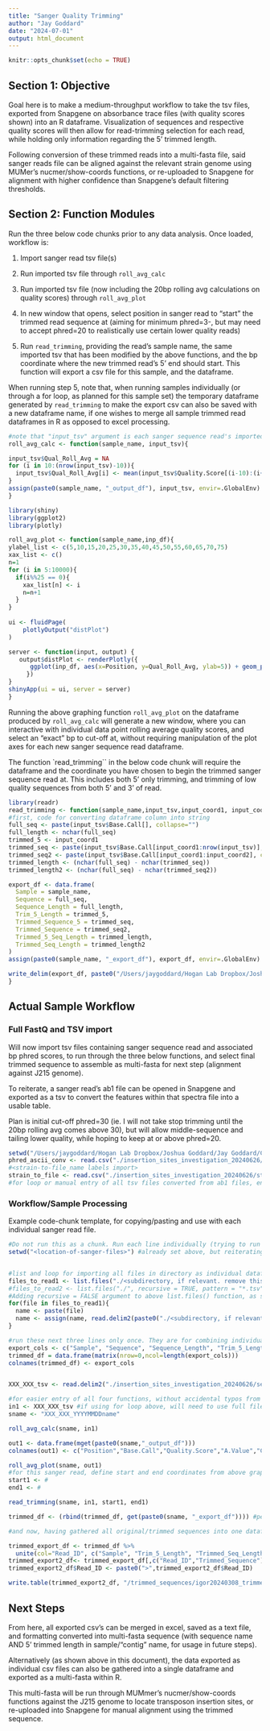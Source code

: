 ```yaml
---
title: "Sanger Quality Trimming"
author: "Jay Goddard"
date: "2024-07-01"
output: html_document
---
```


```r
knitr::opts_chunk$set(echo = TRUE)
```

## Section 1: Objective

Goal here is to make a medium-throughput workflow to take the tsv files, exported from Snapgene on absorbance trace files (with quality scores shown) into an R dataframe. 
Visualization of sequences and respective quality scores will then allow for read-trimming selection for each read, while holding only information regarding the 5' trimmed length.

Following conversion of these trimmed reads into a multi-fasta file, said sanger reads file can be aligned against the relevant strain genome using MUMer's nucmer/show-coords functions, or re-uploaded to Snapgene for alignment with higher confidence than Snapgene's default filtering thresholds.


## Section 2: Function Modules

Run the three below code chunks prior to any data analysis. Once loaded, workflow is:

1. Import sanger read tsv file(s)

2. Run imported tsv file through `roll_avg_calc`

3. Run imported tsv file (now including the 20bp rolling avg calculations on quality scores) through `roll_avg_plot`

4. In new window that opens, select position in sanger read to "start" the trimmed read sequence at (aiming for minimum phred=3-, but may need to accept phred=20 to realistically use certain lower quality reads)

5. Run `read_trimming`, providing the read's sample name, the same imported tsv that has been modified by the above functions, and the bp coordinate where the new trimmed read's 5' end should start. This function will export a csv file for this sample, and the dataframe.


When running step 5, note that, when running samples individually (or through a for loop, as planned for this sample set) the temporary dataframe generated by `read_trimming` to make the export csv can also be saved with a new dataframe name, if one wishes to merge all sample trimmed read dataframes in R as opposed to excel processing.

```r
#note that "input_tsv" argument is each sanger sequence read's imported tsv file containing sequence and phred scores
roll_avg_calc <- function(sample_name, input_tsv){

input_tsv$Qual_Roll_Avg = NA
for (i in 10:(nrow(input_tsv)-10)){
  input_tsv$Qual_Roll_Avg[i] <- mean(input_tsv$Quality.Score[(i-10):(i+10)])
}
assign(paste0(sample_name, "_output_df"), input_tsv, envir=.GlobalEnv)
}
```


```r
library(shiny)
library(ggplot2)
library(plotly)

roll_avg_plot <- function(sample_name,inp_df){
ylabel_list <- c(5,10,15,20,25,30,35,40,45,50,55,60,65,70,75)
xax_list <- c()
n=1
for (i in 5:10000){
  if(i%%25 == 0){
    xax_list[n] <- i
    n=n+1
  }
}
  
ui <- fluidPage(
    plotlyOutput("distPlot")
)

server <- function(input, output) {
   output$distPlot <- renderPlotly({
      ggplot(inp_df, aes(x=Position, y=Qual_Roll_Avg, ylab=5)) + geom_point() + geom_hline(yintercept=20) + geom_hline(yintercept=30) + scale_y_continuous(breaks=ylabel_list, labels=ylabel_list) + scale_x_continuous(breaks=xax_list, labels=xax_list)
     })
}
shinyApp(ui = ui, server = server)
}
```

Running the above graphing function `roll_avg_plot` on the dataframe produced by `roll_avg_calc` will generate a new window, where you can interactive with individual data point rolling average quality scores, and select an "exact" bp to cut-off at, without requiring manipulation of the plot axes for each new sanger sequence read dataframe. 

The function `read_trimming`` in the below code chunk will require the dataframe and the coordinate you have chosen to begin the trimmed sanger sequence read at. This includes both 5' only trimming, and trimming of low quality sequences from both 5' and 3' of read.


```r
library(readr)
read_trimming <- function(sample_name,input_tsv,input_coord1, input_coord2){
#first, code for converting dataframe column into string
full_seq <- paste(input_tsv$Base.Call[], collapse="")
full_length <- nchar(full_seq)
trimmed_5 <- input_coord1
trimmed_seq <- paste(input_tsv$Base.Call[input_coord1:nrow(input_tsv)], collapse="")
trimmed_seq2 <- paste(input_tsv$Base.Call[input_coord1:input_coord2], collapse="")
trimmed_length <- (nchar(full_seq) - nchar(trimmed_seq))
trimmed_length2 <- (nchar(full_seq) - nchar(trimmed_seq2))

export_df <- data.frame(
  Sample = sample_name,
  Sequence = full_seq,
  Sequence_Length = full_length,
  Trim_5_Length = trimmed_5,
  Trimmed_Sequence_5 = trimmed_seq,
  Trimmed_Sequence = trimmed_seq2,
  Trimmed_5_Seq_Length = trimmed_length,
  Trimmed_Seq_Length = trimmed_length2
)
assign(paste0(sample_name, "_export_df"), export_df, envir=.GlobalEnv)

write_delim(export_df, paste0("/Users/jaygoddard/Hogan Lab Dropbox/Joshua Goddard/Jay Goddard/Computational/J215/J215_Jackson-transposon-sequencing/insertion_sites_investigation_20240626/trimmed_sequences/", sample_name, "_trimmed.csv"), delim=",")
}
```



## Actual Sample Workflow

### Full FastQ and TSV import

Will now import tsv files containing sanger sequence read and associated bp phred scores, to run through the three below functions, and select final trimmed sequence to assemble as multi-fasta for next step (alignment against J215 genome).

To reiterate, a sanger read's ab1 file can be opened in Snapgene and exported as a tsv to convert the features within that spectra file into a usable table.

Plan is initial cut-off phred=30 (ie. I will not take stop trimming until the 20bp rolling avg comes above 30), but will allow middle-sequence and tailing lower quality, while hoping to keep at or above phred=20.

```r
setwd("/Users/jaygoddard/Hogan Lab Dropbox/Joshua Goddard/Jay Goddard/Computational/J215/J215_Jackson-transposon-sequencing")
phred_ascii_conv <- read.csv("./insertion_sites_investigation_20240626/phred_ascii_conversion_20240626.csv")
#<strain-to-file_name labels import>
strain_to_file <- read.csv("./insertion_sites_investigation_20240626/strain_to_file_labels.csv")
#for loop or manual entry of all tsv files converted from ab1 files, ensuring data is properly assigned to sample throughout workflow
```



### Workflow/Sample Processing

Example code-chunk template, for copying/pasting and use with each individual sanger read file.

```r
#Do not run this as a chunk. Run each line individually (trying to run graphing module and more lines below prevents graph generation, and coordinates in read_trimming function require manual coordinates selected from graph)
setwd("<location-of-sanger-files>") #already set above, but reiterating, and providing here in case you have files in multiple locations


#list and loop for importing all files in directory as individual dataframes with same names as original files
files_to_read1 <- list.files("./<subdirectory, if relevant. remove this argument entirely if all samples are in one dorectory>/", pattern = "*.tsv") 
#files_to_read2 <- list.files("./", recursive = TRUE, pattern = "*.tsv") 
#Adding recursive = FALSE argument to above list.files() function, as seen in commented out `files_to_read2` object, would allow for pulling all files from subdirectories at once- will employ that usage on full sanger reads dataset against J215 polished genome, once that draft assembly has been closed to a single contig and annotated w/PAO1 and PA14 genes
for(file in files_to_read1){
  name <- paste(file)
  name <- assign(name, read.delim2(paste0("./<subdirectory, if relevant. remove this argument entirely if all samples are in one dorectory>/",file)))
}

#run these next three lines only once. They are for combining individual full/trimmed sequences to single dataframe. Running again in between samples will overwrite existing dataframe
export_cols <- c("Sample", "Sequence", "Sequence_Length", "Trim_5_Length", "Trimmed_Sequence_5", "Trimmed_Sequence", "Trimmed_Length_5", "Trimmed_Length")
trimmed_df = data.frame(matrix(nrow=0,ncol=length(export_cols)))
colnames(trimmed_df) <- export_cols 


XXX_XXX_tsv <- read.delim2("./insertion_sites_investigation_20240626/sequence_quality_scores/20240308_igor/189829_G07_026.tsv") #example import of 1 file

#for easier entry of all four functions, without accidental typos from sample to sample...
in1 <- XXX_XXX_tsv #if using for loop above, will need to use full file name that was imported as dataframe label
sname <- "XXX_XXX_YYYYMMDDname"

roll_avg_calc(sname, in1)

out1 <- data.frame(mget(paste0(sname,"_output_df")))
colnames(out1) <- c("Position","Base.Call","Quality.Score","A.Value","C.Value","G.Value","T.Value","Qual_Roll_Avg")

roll_avg_plot(sname, out1)
#for this sanger read, define start and end coordinates from above graph for trimming
start1 <- #
end1 <- #

read_trimming(sname, in1, start1, end1)

trimmed_df <- (rbind(trimmed_df, get(paste0(sname, "_export_df")))) #perform this in between each sample, to gather all raw/trimmed sequences into single dataframe for export

#and now, having gathered all original/trimmed sequences into one dataframe, time for multifasta export...

trimmed_export_df <- trimmed_df %>% 
  unite(col="Read_ID", c("Sample", "Trim_5_Length", "Trimmed_Seq_Length"), sep="|")
trimmed_export2_df<- trimmed_export_df[,c("Read_ID","Trimmed_Sequence")]
trimmed_export2_df$Read_ID <- paste0(">",trimmed_export2_df$Read_ID) 

write.table(trimmed_export2_df, "/trimmed_sequences/igor20240308_trimmed.fasta", quote=FALSE, sep="\n", col.names = FALSE, row.names = FALSE)
```



## Next Steps

From here, all exported csv's can be merged in excel, saved as a text file, and formatting converted into multi-fasta sequence (with sequence name AND 5' trimmed length in sample/"contig" name, for usage in future steps). 

Alternatively (as shown above in this document), the data exported as individual csv files can also be gathered into a single dataframe and exported as a multi-fasta within R.

This multi-fasta will be run through MUMmer's nucmer/show-coords functions against the J215 genome to locate transposon insertion sites, or re-uploaded into Snapgene for manual alignment using the trimmed sequence.